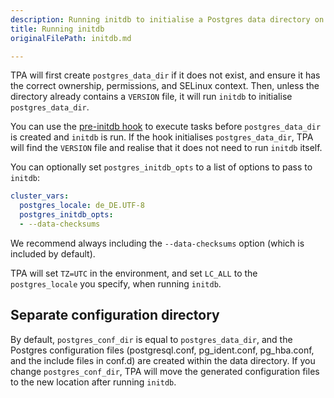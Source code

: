 ```yaml
---
description: Running initdb to initialise a Postgres data directory on a target instance.
title: Running initdb
originalFilePath: initdb.md

---
```


TPA will first create `postgres_data_dir` if it does not exist, and
ensure it has the correct ownership, permissions, and SELinux context.
Then, unless the directory already contains a `VERSION` file, it will
run `initdb` to initialise `postgres_data_dir`.

You can use the
[pre-initdb hook](../tpaexec-hooks/#pre-initdb)
to execute tasks before `postgres_data_dir` is created and `initdb` is
run. If the hook initialises `postgres_data_dir`, TPA will find the
`VERSION` file and realise that it does not need to run `initdb` itself.

You can optionally set `postgres_initdb_opts` to a list of options to
pass to `initdb`:

```yaml
cluster_vars:
  postgres_locale: de_DE.UTF-8
  postgres_initdb_opts:
  - --data-checksums
```

We recommend always including the `--data-checksums` option (which is
included by default).

TPA will set `TZ=UTC` in the environment, and set `LC_ALL` to
the `postgres_locale` you specify, when running `initdb`.

## Separate configuration directory

By default, `postgres_conf_dir` is equal to `postgres_data_dir`, and the
Postgres configuration files (postgresql.conf, pg_ident.conf,
pg_hba.conf, and the include files in conf.d) are created within the
data directory. If you change `postgres_conf_dir`, TPA will move the
generated configuration files to the new location after running
`initdb`.
